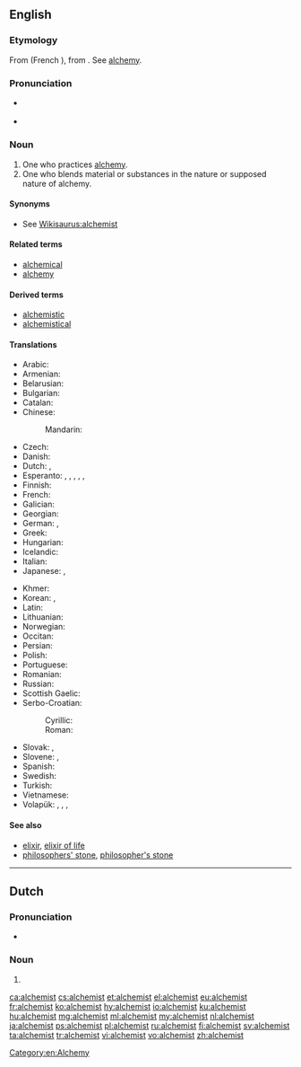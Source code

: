 ==English==

===Etymology===
From {{etyl|fro|en}} {{term|alquemiste|lang=fro}} (French {{term|alchimiste|lang=fr}}), from {{etyl|ML.|en}} {{term|alchemista|lang=la}}. See [[alchemy]].

===Pronunciation===
* {{a|US}} {{IPA|/ˈælkəmɪst/|lang=en}}
* {{audio|en-us-alchemist.ogg|Audio (US)|lang=en}}

===Noun===
{{en-noun}}

# One who practices [[alchemy]].
# One who blends material or substances in the nature or supposed nature of alchemy.

====Synonyms====
* See [[Wikisaurus:alchemist]]

====Related terms====
* [[alchemical]]
* [[alchemy]]

====Derived terms====
* [[alchemistic]]
* [[alchemistical]]

====Translations====
{{trans-top|one who practices alchemy}}
* Arabic: {{t|ar|اَلْكِيمِيَائِي|tr=al-kimiyāʾī|m}}
* Armenian: {{t|hy|ալքիմիկոս}}
* Belarusian: {{t|be|альхімік|m}}
* Bulgarian: {{t+|bg|алхимик|m}}
* Catalan: {{t|ca|alquimista|m|f}}
* Chinese:
*: Mandarin: {{t+|cmn|方士|tr=fāngshì}}
* Czech: {{t|cs|alchymista|m}}
* Danish: {{t|da|alkymist|c}}
* Dutch: {{t+|nl|alchemist|c}}, {{t|nl|alchimist|c}}
* Esperanto: {{qualifier|♂♀}} {{t|eo|alkemiisto}}, {{qualifier|explicitly ♂}} {{t|eo|viralkemiisto}}, {{qualifier|explicitly ♀}} {{t|eo|alkemiistino}}, {{qualifier|♂♀}} {{t|eo|alĥemiisto}}, {{qualifier|explicitly ♂}} {{t|eo|viralĥemiisto}}, {{qualifier|explicitly ♀}} {{t|eo|alĥemiistino}}
* Finnish: {{t+|fi|alkemisti}}
* French: {{t+|fr|alchimiste|m|f}}
* Galician: {{t|gl|alquimista|m|f}}
* Georgian: {{t|ka|ალქიმიკოსი}}
* German: {{t+|de|Alchemist|m}}, {{t|de|Alchemistin|f}}
* Greek: {{t+|el|αλχημιστής|m}}
* Hungarian: {{t+|hu|alkimista}}
* Icelandic: {{t|is|gullgerðarmaður|m}}
* Italian: {{t|it|alchimista|m|f}}
* Japanese: {{t|ja|錬金術師|tr=れんきんじゅつし, renkinjutsushi}}, {{t|ja|アルケミスト|tr=arukemisuto}}
{{trans-mid}}
* Khmer: {{t|km|រសវិទូ|tr=ros vi tu}}
* Korean: {{t+|ko|연금술사|tr=yeon-geumsulsa}}, {{t|ko|연금사|tr=yeon-geumsa}}
* Latin: {{t|la|alchemista|f}}
* Lithuanian: {{t|lt|alchemikas|m}}
* Norwegian: {{t+|no|alkymist|c}}
* Occitan: {{t|oc|alquimista}}
* Persian: {{t+|fa|کیمیاگر|tr=kimiâgar}}
* Polish: {{t+|pl|alchemik|m}}
* Portuguese: {{t+|pt|alquimista|m|f}}
* Romanian: {{t+|ro|alchimist|m}}
* Russian: {{t+|ru|алхимик|m}}
* Scottish Gaelic: {{t|gd|ubagaiche|m}}
* Serbo-Croatian:
*: Cyrillic: {{t|sh|алкемичар|m}}
*: Roman: {{t|sh|alkemičar|m}}
* Slovak: {{t|sk|alchymista|m}}, {{t|sk|alchymistka|f}}
* Slovene: {{t|sl|alkimist|m}}, {{t|sl|alkimistka|f}}
* Spanish: {{t+|es|alquimista|m|f}}
* Swedish: {{t+|sv|alkemist|c}}
* Turkish: {{t+|tr|simyacı}}
* Vietnamese: {{t|vi|nhà giả kim}}
* Volapük: {{qualifier|♂♀}} {{t+|vo|lalkiman}}, {{qualifier|♂}} {{t|vo|hilalkiman}}, {{qualifier|♀}} {{t|vo|jilalkiman}}, {{qualifier|obsolete}} {{t|vo|lukiemel}}
{{trans-bottom}}

====See also====
* [[elixir]], [[elixir of life]]
* [[philosophers' stone]], [[philosopher's stone]]

[[Category:en:Alchemy]]

----

==Dutch==

===Pronunciation===
* {{audio|Nl-alchemist.ogg|Audio|lang=nl}}

===Noun===
{{nl-noun|m|-en|alchemistje}}

# {{l|en|alchemist}}

[[ca:alchemist]]
[[cs:alchemist]]
[[et:alchemist]]
[[el:alchemist]]
[[eu:alchemist]]
[[fr:alchemist]]
[[ko:alchemist]]
[[hy:alchemist]]
[[io:alchemist]]
[[ku:alchemist]]
[[hu:alchemist]]
[[mg:alchemist]]
[[ml:alchemist]]
[[my:alchemist]]
[[nl:alchemist]]
[[ja:alchemist]]
[[ps:alchemist]]
[[pl:alchemist]]
[[ru:alchemist]]
[[fi:alchemist]]
[[sv:alchemist]]
[[ta:alchemist]]
[[tr:alchemist]]
[[vi:alchemist]]
[[vo:alchemist]]
[[zh:alchemist]]